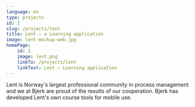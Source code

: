 ```yaml
---
language: en
type: projects
id: 2
slug: /projects/lent
title: Lent – a Learning application
image: lent-mockup-web.jpg
homePage:
    id: 2
    image: lent.png
    linkTo: /projects/lent
    linkText: Lent – Learning application
---
```


Lent is Norway's largest professional community in process management and we at Bjerk are
proud of the results of our cooperation. Bjerk has developed Lent's
own course tools for mobile use.